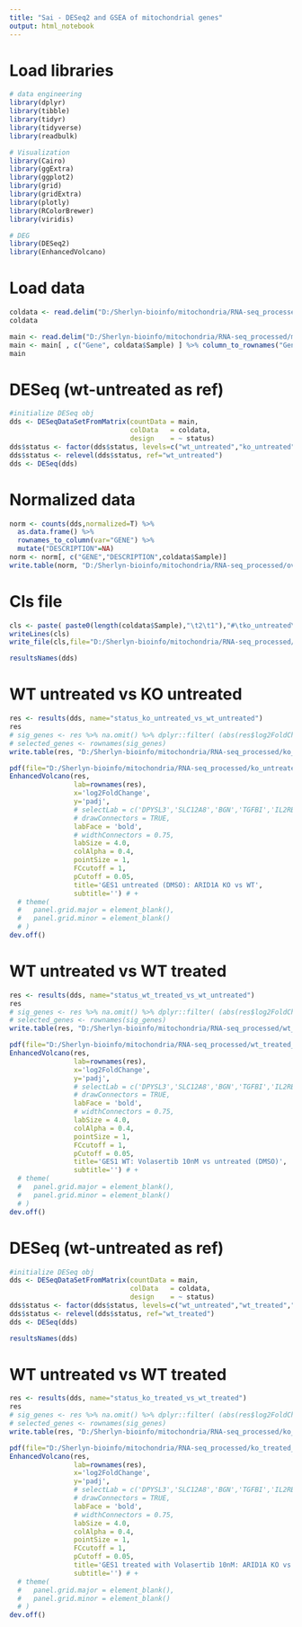 ```yaml
---
title: "Sai - DESeq2 and GSEA of mitochondrial genes"
output: html_notebook
---
```


# Load libraries
```r
# data engineering
library(dplyr)
library(tibble)
library(tidyr)
library(tidyverse)
library(readbulk)

# Visualization
library(Cairo)
library(ggExtra)
library(ggplot2)
library(grid)
library(gridExtra)
library(plotly)
library(RColorBrewer)
library(viridis)

# DEG
library(DESeq2)
library(EnhancedVolcano)
```

# Load data

```r
coldata <- read.delim("D:/Sherlyn-bioinfo/mitochondria/RNA-seq_processed/mitochondria_coldata.txt")
coldata
```

```r
main <- read.delim("D:/Sherlyn-bioinfo/mitochondria/RNA-seq_processed/merged_gene_counts_4oct21.txt", sep=",")
main <- main[ , c("Gene", coldata$Sample) ] %>% column_to_rownames("Gene")
main
```

# DESeq (wt-untreated as ref)
```r
#initialize DESeq obj
dds <- DESeqDataSetFromMatrix(countData = main, 
                              colData   = coldata, 
                              design    = ~ status)
dds$status <- factor(dds$status, levels=c("wt_untreated","ko_untreated"))
dds$status <- relevel(dds$status, ref="wt_untreated")
dds <- DESeq(dds)
```
# Normalized data
```r
norm <- counts(dds,normalized=T) %>% 
  as.data.frame() %>% 
  rownames_to_column(var="GENE") %>% 
  mutate("DESCRIPTION"=NA)
norm <- norm[, c("GENE","DESCRIPTION",coldata$Sample)]
write.table(norm, "D:/Sherlyn-bioinfo/mitochondria/RNA-seq_processed/ovcar_normdata_4oct21.txt", sep="\t",quote=F,row.names=F)
```

# Cls file
```r
cls <- paste( paste0(length(coldata$Sample),"\t2\t1"),"#\tko_untreated\tko_untreated\twt_untreated\twt_untreated",paste(coldata$status,collapse="\t"),sep = "\n" )
writeLines(cls)
write_file(cls,file="D:/Sherlyn-bioinfo/mitochondria/RNA-seq_processed/ovcar_4oct21.cls")
```

```r
resultsNames(dds)
```
# WT untreated vs KO untreated
```r
res <- results(dds, name="status_ko_untreated_vs_wt_untreated")
res
# sig_genes <- res %>% na.omit() %>% dplyr::filter( (abs(res$log2FoldChange)>2) & (res$padj<0.05) )
# selected_genes <- rownames(sig_genes)
write.table(res, "D:/Sherlyn-bioinfo/mitochondria/RNA-seq_processed/ko_untreated_vs_wt_untreated.csv",sep=",",quote=F)
```
```r
pdf(file="D:/Sherlyn-bioinfo/mitochondria/RNA-seq_processed/ko_untreated_vs_wt_untreated_4oct21.pdf", width=8, height=8)
EnhancedVolcano(res,
                lab=rownames(res), 
                x='log2FoldChange',
                y='padj',
                # selectLab = c('DPYSL3','SLC12A8','BGN','TGFBI','IL2RB','BGN','TRIB','SLC2A3','LOX','FOXN','TJP3','TMEM40','ALDH1A1','CLDN7','ROBO1'),
                # drawConnectors = TRUE,
                labFace = 'bold',
                # widthConnectors = 0.75,
                labSize = 4.0,
                colAlpha = 0.4,
                pointSize = 1,
                FCcutoff = 1,
                pCutoff = 0.05,
                title='GES1 untreated (DMSO): ARID1A KO vs WT',
                subtitle='') # +
  # theme(
  #   panel.grid.major = element_blank(),
  #   panel.grid.minor = element_blank()
  # )
dev.off()
```

# WT untreated vs WT treated
```r
res <- results(dds, name="status_wt_treated_vs_wt_untreated")
res
# sig_genes <- res %>% na.omit() %>% dplyr::filter( (abs(res$log2FoldChange)>2) & (res$padj<0.05) )
# selected_genes <- rownames(sig_genes)
write.table(res, "D:/Sherlyn-bioinfo/mitochondria/RNA-seq_processed/wt_treated_vs_wt_untreated.csv",sep=",",quote=F)
```

```r
pdf(file="D:/Sherlyn-bioinfo/mitochondria/RNA-seq_processed/wt_treated_vs_wt_untreated_4oct21.pdf", width=8, height=8)
EnhancedVolcano(res,
                lab=rownames(res), 
                x='log2FoldChange',
                y='padj',
                # selectLab = c('DPYSL3','SLC12A8','BGN','TGFBI','IL2RB','BGN','TRIB','SLC2A3','LOX','FOXN','TJP3','TMEM40','ALDH1A1','CLDN7','ROBO1'),
                # drawConnectors = TRUE,
                labFace = 'bold',
                # widthConnectors = 0.75,
                labSize = 4.0,
                colAlpha = 0.4,
                pointSize = 1,
                FCcutoff = 1,
                pCutoff = 0.05,
                title='GES1 WT: Volasertib 10nM vs untreated (DMSO)',
                subtitle='') # +
  # theme(
  #   panel.grid.major = element_blank(),
  #   panel.grid.minor = element_blank()
  # )
dev.off()
```

# DESeq (wt-untreated as ref)
```r
#initialize DESeq obj
dds <- DESeqDataSetFromMatrix(countData = main, 
                              colData   = coldata, 
                              design    = ~ status)
dds$status <- factor(dds$status, levels=c("wt_untreated","wt_treated","ko_untreated","ko_treated"))
dds$status <- relevel(dds$status, ref="wt_treated")
dds <- DESeq(dds)
```

```r
resultsNames(dds)
```

# WT untreated vs WT treated
```r
res <- results(dds, name="status_ko_treated_vs_wt_treated")
res
# sig_genes <- res %>% na.omit() %>% dplyr::filter( (abs(res$log2FoldChange)>2) & (res$padj<0.05) )
# selected_genes <- rownames(sig_genes)
write.table(res, "D:/Sherlyn-bioinfo/mitochondria/RNA-seq_processed/ko_treated_vs_wt_treated.csv",sep=",",quote=F)
```

```r
pdf(file="D:/Sherlyn-bioinfo/mitochondria/RNA-seq_processed/ko_treated_vs_wt_treated_4oct21.pdf", width=8, height=8)
EnhancedVolcano(res,
                lab=rownames(res), 
                x='log2FoldChange',
                y='padj',
                # selectLab = c('DPYSL3','SLC12A8','BGN','TGFBI','IL2RB','BGN','TRIB','SLC2A3','LOX','FOXN','TJP3','TMEM40','ALDH1A1','CLDN7','ROBO1'),
                # drawConnectors = TRUE,
                labFace = 'bold',
                # widthConnectors = 0.75,
                labSize = 4.0,
                colAlpha = 0.4,
                pointSize = 1,
                FCcutoff = 1,
                pCutoff = 0.05,
                title='GES1 treated with Volasertib 10nM: ARID1A KO vs WT',
                subtitle='') # +
  # theme(
  #   panel.grid.major = element_blank(),
  #   panel.grid.minor = element_blank()
  # )
dev.off()
```
